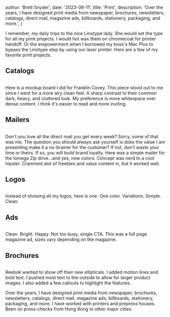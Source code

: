 
  author: 'Brett Snyder',
  date: '2023-06-11',
  title: 'Print',
  description:
    'Over the years, I have designed print media from newspaper, brochures, newsletters, catalogs, direct mail, magazine ads, billboards, stationery, packaging, and more.',
}


I remember, my daily trips to the nice Linotype lady. She would set the type for all my print projects. I would hot wax them on chromecoat for printer handoff. Or the empowerment when I borrowed my boss's Mac Plus to bypass the Linotype step by using our laser printer. Here are a few of my favorite print projects.

## Catalogs

<Image src={franklinCatalog} alt="" />

Here is a mockup board I did for Franklin Covey. This piece stood out to me since I went for a more airy clean feel. A sharp contrast to their common dark, heavy, and cluttered look. My preference is more whitespace over dense content. I think it's easier to read and more inviting.

## Mailers

<Image src={iomegaMailer} alt="" />

Don't you love all the direct mail you get every week? Sorry, some of that was me. The question you should always ask yourself is does the value I am presenting make it a no-brainer for the customer? If not, don't waste your time or theirs. If so, you will build brand loyalty. Here was a simple mailer for the Iomega Zip drive...and yes, new colors. Concept was nerd to a cool hipster. Crammed alot of freebies and value content in, but it worked well.

## Logos

<Image src={logo2} alt="" />

Instead of showing all my logos, here is one. One color. Variations. Simple. Clean.

## Ads

<Image src={magazineAd} alt="" />

Clean. Bright. Happy. Not too busy, single CTA. This was a full page magazine ad, sizes vary depending on the magazine.

## Brochures

<Image src={reebokBrochure} alt="" />

Reebok wanted to show off their new ellipticals. I added motion lines and bold text. I pushed most text to the outside to allow for larger product images. I also added a few callouts to highlight the features.

Over the years, I have designed print media from newspaper, brochures, newsletters, catalogs, direct mail, magazine ads, billboards, stationery, packaging, and more. I have worked with printers and prepress houses. Been on press-checks from Hong Kong to other major cities.
